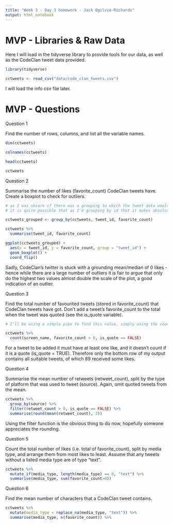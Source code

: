 ```yaml
---
title: "Week 3 - Day 3 homework - Jack Ogilvie-Richards"
output: html_notebook
---
```


# MVP - Libraries & Raw Data

Here I will load in the tidyverse library to provide tools for our data, as well as the CodeClan tweet data provided. 

```r
library(tidyverse)
```

```r
cctweets <- read_csv("data/code_clan_tweets.csv")
```

I will load the info csv file later. 

# MVP - Questions


Question 1

Find the number of rows, columns, and list all the variable names.

```r

dim(cctweets)

colnames(cctweets)

head(cctweets)

cctweets

```

Question 2

Summarise the number of likes (favorite_count) CodeClan tweets have. Create a boxplot to check for outliers.

```r

# as I was unsure if there was a grouping to which the tweet data would fall into, I've included a line of code making a new variable
# it is quite possible that as I'm grouping by id that it makes absolutely no difference but there you go. I follow with a summary, which I then apply to a boxplot. See further conclusions below:

cctweets_grouped <- group_by(cctweets, tweet_id, favorite_count)

cctweets %>%
  summarise(tweet_id, favorite_count)

ggplot(cctweets_grouped) +
  aes(x = tweet_id, y = favorite_count, group = "tweet_id") +
  geom_boxplot() +
  coord_flip()

```

Sadly, CodeClan's twitter is stuck with a grounding mean/median of 0 likes - hence while there are a large number of outliers it is fair to argue that only do the highest two values almost double the scale of the plot, a good indication of an outlier. 


Question 3

Find the total number of favourited tweets (stored in favorite_count) that CodeClan tweets have got. Don’t add a tweet’s favorite_count to the total when the tweet was quoted (see the is_quote variable).

```r

# I'll be using a simple pipe to find this value, simply using the count function, specifying the two conditions by which I wish to organise the CodeClan tweets.

cctweets %>%
  count(screen_name, favorite_count > 0, is_quote == FALSE)


```

For a tweet to be added it must have at least one like, and it doesn't count if it is a quote (is_quote = TRUE). Therefore only the bottom row of my output contains all suitable tweets, of which 89 received some likes. 


Question 4

Summarise the mean number of retweets (retweet_count), split by the type of platform that was used to tweet (source). Again, omit quoted tweets from the mean.

```r

cctweets %>%
  group_by(source) %>%
  filter(retweet_count > 0, is_quote == FALSE) %>%
  summarise(round(mean(retweet_count), 3))

```

Using the filter function is the obvious thing to do now, hopefully someone appreciates the rounding. 


Question 5

Count the total number of likes (i.e. total of favorite_count), split by media type, and arrange them from most likes to least. Assume that any tweets without a listed media type are of type “text”.


```r

cctweets %>%
  mutate_if(media_type, length(media_type) == 0, "text") %>%
  summarise(media_type, sum(favorite_count>0))

```


Question 6

Find the mean number of characters that a CodeClan tweet contains.

```r

cctweets %>%
  mutate(media_type = replace_na(media_type, "text")) %>%
  summarise(media_type, n(favorite_count)) %>%
  



```


```r
```


```r
```


```r
```


```r
```


```r
```


```r
```


```r
```


```r
```


```r
```


```r
```


```r
```


```r
```


```r
```


```r
```


```r
```


```r
```































